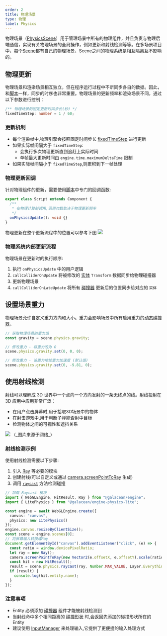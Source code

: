 ```yaml
---
order: 2
title: 物理场景
type: 物理
label: Physics
---
```


物理场景（[PhysicsScene](/apis/core/#PhysicsScene)）用于管理场景中所有的物理组件，并且负责与物理后端通信，实现有关物理场景的全局操作，例如更新和射线检测等等。在多场景项目中，每个[Scene](/apis/core/Scene)都有自己的物理场景，Scene之间的物理系统是相互隔离互不影响的。

## 物理更新

物理场景和渲染场景相互独立，但在程序运行过程中不断同步各自的数据。因此，和[脚本](/docs/script/script)一样，同步的时序也非常重要。物理场景的更新频率和渲染场景不同，通过以下参数进行控制：
```typescript
/** 物理场景的固定更新时间步长(秒) */
fixedTimeStep: number = 1 / 60;
```

### 更新机制

- 每个渲染帧中,物理引擎会按照固定时间步长 [fixedTimeStep](/apis/core/#PhysicsScene-fixedTimeStep) 进行更新
- 如果实际帧间隔大于 `fixedTimeStep`:
  - 会执行多次物理更新直到追赶上实际时间
  - 单帧最大更新时间由 `engine.time.maximumDeltaTime` 限制
- 如果实际帧间隔小于 `fixedTimeStep`,则累积到下一帧处理

### 物理更新回调

针对物理组件的更新，需要使用[脚本](/docs/script/script)中专门的回调函数:
```typescript
export class Script extends Component {
  /**
   * 在物理计算前调用,调用次数取决于物理更新频率
   */
  onPhysicsUpdate(): void {}
}
```

物理更新在整个更新流程中的位置可以参考下图
<Image src="https://gw.alipayobjects.com/mdn/rms_7c464e/afts/img/A*_8C-TJP2UIgAAAAAAAAAAAAAARQnAQ" />

### 物理系统内部更新流程

物理场景在更新时的执行顺序:

1. 执行 `onPhysicsUpdate` 中的用户逻辑
2. `callColliderOnUpdate` 将被修改的 [实体](/apis/core/#Entity) `Transform` 数据同步给物理碰撞器
3. 更新物理场景
4. `callColliderOnLateUpdate` 将所有 [碰撞器](/docs/physics/collider/overview) 更新后的位置同步给对应的 `实体`

## 设置场景重力

物理场景允许自定义重力方向和大小。重力会影响场景中所有启用重力的[动态碰撞器](/docs/physics/collider/dynamicCollider)。

```typescript
// 获取物理场景的重力值
const gravity = scene.physics.gravity;

// 修改重力 - 将重力改为 0
scene.physics.gravity.set(0, 0, 0);

// 修改重力 - 设置为地球重力加速度 (默认值)
scene.physics.gravity.set(0, -9.81, 0);
```

## 使用射线检测

射线可以理解成 3D 世界中一个点向一个方向发射的一条无终点的线。射线投射在 3D 应用中应用非常广泛：

- 在用户点击屏幕时,用于拾取3D场景中的物体
- 在射击游戏中,用于判断子弹能否射中目标
- 检测物体之间的可视性和遮挡关系

<Image src="https://gw.alipayobjects.com/mdn/rms_7c464e/afts/img/A*SHM1RI49Bd4AAAAAAAAAAAAAARQnAQ" /> 
（_图片来源于网络_）

### 射线检测示例

使用射线检测需要以下步骤:

1. 引入 [Ray](/apis/math/Ray) 等必要的模块
2. 创建射线(可以自定义或通过 [camera.screenPointToRay](/apis/core/#Camera-screenPointToRay) 生成)
3. 调用 [`raycast`](/apis/core/#PhysicsScene-raycast) 方法检测碰撞

```typescript
// 加载 Raycast 模块
import { WebGLEngine, HitResult, Ray } from "@galacean/engine";
import { LitePhysics } from "@galacean/engine-physics-lite";

const engine = await WebGLEngine.create({
  canvas: "canvas",
  physics: new LitePhysics()
});
engine.canvas.resizeByClientSize();
const scene = engine.scenes[0];
// 将屏幕输入转换成Ray
document.getElementById("canvas").addEventListener("click", (e) => {
  const ratio = window.devicePixelRatio;
  let ray = new Ray();
  camera.screenPointToRay(new Vector2(e.offsetX, e.offsetY).scale(ratio), ray);
  const hit = new HitResult();
  result = scene.physics.raycast(ray, Number.MAX_VALUE, Layer.Everything, hit);
  if (result) {
    console.log(hit.entity.name);
  }
});
```

### 注意事项

- Entity 必须添加 [碰撞器](/docs/physics/collider/overview) 组件才能被射线检测到
- 当射线命中多个相同距离的 [碰撞形状](/docs/physics/collider/colliderShape) 时,会返回先添加的碰撞形状所在的 Entity
- 建议使用 [InputManager](/docs/input/input/) 来处理输入,它提供了更便捷的输入处理方式
